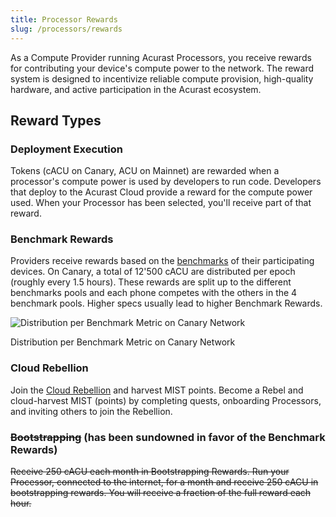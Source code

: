 ```yaml
---
title: Processor Rewards
slug: /processors/rewards
---
```



As a Compute Provider running Acurast Processors, you receive rewards for contributing your device's compute power to the network. The reward system is designed to incentivize reliable compute provision, high-quality hardware, and active participation in the Acurast ecosystem.

## Reward Types

### Deployment Execution

Tokens (cACU on Canary, ACU on Mainnet) are rewarded when a processor's compute power is used by developers to run code. Developers that deploy to the Acurast Cloud provide a reward for the compute power used. When your Processor has been selected, you'll receive part of that reward.

### Benchmark Rewards

Providers receive rewards based on the [benchmarks](/acurast-processors/benchmarks) of their participating devices. On Canary, a total of 12'500 cACU are distributed per epoch (roughly every 1.5 hours). These rewards are split up to the different benchmarks pools and each phone competes with the others in the 4 benchmark pools. Higher specs usually lead to higher Benchmark Rewards.

<div>
  <img src="/img/reward_distribution.png" alt="Distribution per Benchmark Metric on Canary Network" />
  <p style={{marginTop: '4px', fontSize: '0.875rem', fontStyle: 'italic', color: '#6b7280'}}>Distribution per Benchmark Metric on Canary Network</p>
</div>

### Cloud Rebellion

Join the [Cloud Rebellion](https://rebellion.acurast.com/) and harvest MIST points. Become a Rebel and cloud-harvest MIST (points) by completing quests, onboarding Processors, and inviting others to join the Rebellion.

### ~~Bootstrapping~~ (has been sundowned in favor of the Benchmark Rewards)

~~Receive 250 cACU each month in Bootstrapping Rewards. Run your Processor, connected to the internet, for a month and receive 250 cACU in bootstrapping rewards. You will receive a fraction of the full reward each hour.~~
